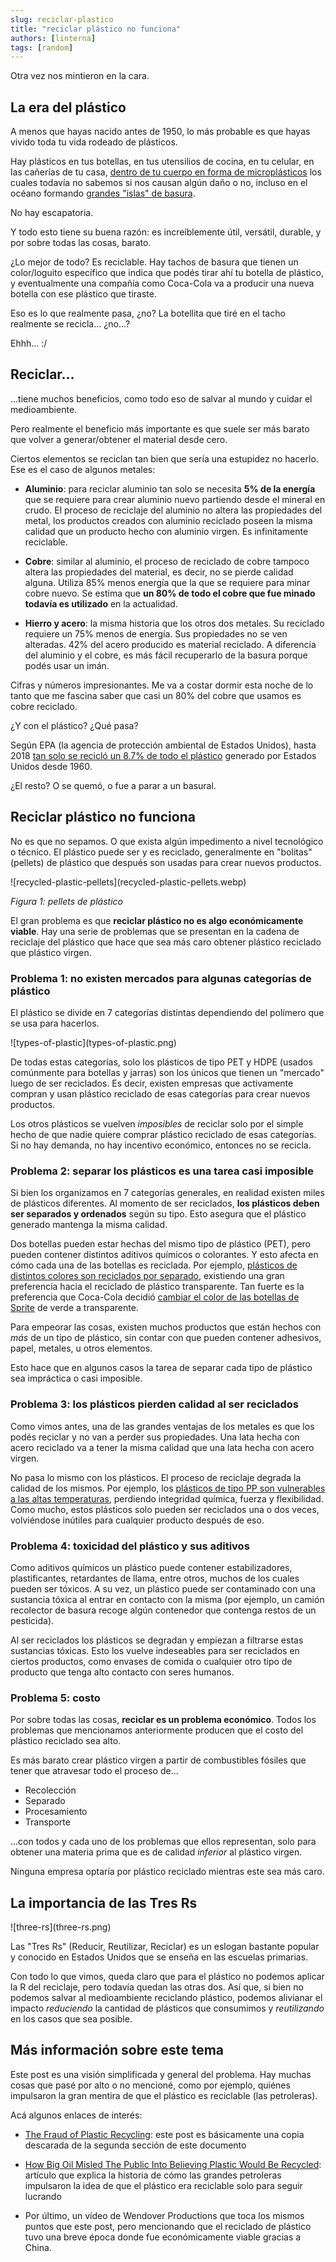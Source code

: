 ```yaml
---
slug: reciclar-plastico
title: "reciclar plástico no funciona"
authors: [linterna]
tags: [random]
---
```



Otra vez nos mintieron en la cara.

<!-- truncate -->

## La era del plástico

A menos que hayas nacido antes de 1950, lo más probable es que hayas vivido toda
tu vida rodeado de plásticos.

Hay plásticos en tus botellas, en tus utensilios de cocina, en tu celular, en
las cañerías de tu casa,
[dentro de tu cuerpo en forma de microplásticos](https://www.nationalgeographicla.com/medio-ambiente/2022/04/los-microplasticos-ya-estan-en-nuestros-cuerpos-cuanto-nos-danan)
los cuales todavía no sabemos si nos causan algún daño o no, incluso en el
océano formando
[grandes "islas" de basura](https://en.wikipedia.org/wiki/Great_Pacific_Garbage_Patch).

No hay escapatoria.

Y todo esto tiene su buena razón: es increíblemente útil, versátil, durable, y
por sobre todas las cosas, barato.

¿Lo mejor de todo? Es reciclable. Hay tachos de basura que tienen un
color/loguito específico que indica que podés tirar ahí tu botella de plástico,
y eventualmente una compañía como Coca-Cola va a producir una nueva botella con
ese plástico que tiraste.

Eso es lo que realmente pasa, ¿no? La botellita que tiré en el tacho realmente
se recicla... ¿no...?

Ehhh... :/

## Reciclar...

...tiene muchos beneficios, como todo eso de salvar al mundo y cuidar el
medioambiente.

Pero realmente el beneficio más importante es que suele ser más barato que
volver a generar/obtener el material desde cero.

Ciertos elementos se reciclan tan bien que sería una estupidez no hacerlo. Ese
es el caso de algunos metales:

- **Aluminio**: para reciclar aluminio tan solo se necesita **5% de la energía**
  que se requiere para crear aluminio nuevo partiendo desde el mineral en crudo.
  El proceso de reciclaje del aluminio no altera las propiedades del metal, los
  productos creados con aluminio reciclado poseen la misma calidad que un
  producto hecho con aluminio virgen. Es infinitamente reciclable.

- **Cobre**: similar al aluminio, el proceso de reciclado de cobre tampoco
  altera las propiedades del material, es decir, no se pierde calidad alguna.
  Utiliza 85% menos energía que la que se requiere para minar cobre nuevo. Se
  estima que **un 80% de todo el cobre que fue minado todavía es utilizado** en
  la actualidad.

- **Hierro y acero**: la misma historia que los otros dos metales. Su reciclado
  requiere un 75% menos de energía. Sus propiedades no se ven alteradas. 42% del
  acero producido es material reciclado. A diferencia del aluminio y el cobre,
  es más fácil recuperarlo de la basura porque podés usar un imán.

Cifras y números impresionantes. Me va a costar dormir esta noche de lo tanto
que me fascina saber que casi un 80% del cobre que usamos es cobre reciclado.

¿Y con el plástico? ¿Qué pasa?

Según EPA (la agencia de protección ambiental de Estados Unidos), hasta 2018
[tan solo se recicló un 8.7% de todo el plástico](https://www.epa.gov/facts-and-figures-about-materials-waste-and-recycling/plastics-material-specific-data)
generado por Estados Unidos desde 1960.

¿El resto? O se quemó, o fue a parar a un basural.

## Reciclar plástico no funciona

No es que no sepamos. O que exista algún impedimento a nivel tecnológico o
técnico. El plástico puede ser y es reciclado, generalmente en "bolitas"
(pellets) de plástico que después son usadas para crear nuevos productos.

<div
  style={{
    display: "flex",
    "flex-direction": "column",
    "align-items": "center",
  }}
>
  ![recycled-plastic-pellets](recycled-plastic-pellets.webp)

_Figura 1: pellets de plástico_

</div>

El gran problema es que **reciclar plástico no es algo económicamente viable**.
Hay una serie de problemas que se presentan en la cadena de reciclaje del
plástico que hace que sea más caro obtener plástico reciclado que plástico
virgen.

### Problema 1: no existen mercados para algunas categorías de plástico

El plástico se divide en 7 categorías distintas dependiendo del polímero que se
usa para hacerlos.

<div
  style={{
    display: "flex",
    "flex-direction": "column",
    "align-items": "center",
  }}
>
  ![types-of-plastic](types-of-plastic.png)

</div>

De todas estas categorías, solo los plásticos de tipo PET y HDPE (usados
comúnmente para botellas y jarras) son los únicos que tienen un "mercado" luego
de ser reciclados. Es decir, existen empresas que activamente compran y usan
plástico reciclado de esas categorías para crear nuevos productos.

Los otros plásticos se vuelven _imposibles_ de reciclar solo por el simple hecho
de que nadie quiere comprar plástico reciclado de esas categorías. Si no hay
demanda, no hay incentivo económico, entonces no se recicla.

### Problema 2: separar los plásticos es una tarea casi imposible

Si bien los organizamos en 7 categorías generales, en realidad existen miles de
plásticos diferentes. Al momento de ser reciclados, **los plásticos deben ser
separados y ordenados** según su tipo. Esto asegura que el plástico generado
mantenga la misma calidad.

Dos botellas pueden estar hechas del mismo tipo de plástico (PET), pero pueden
contener distintos aditivos químicos o colorantes. Y esto afecta en cómo cada
una de las botellas es reciclada. Por ejemplo,
[plásticos de distintos colores son reciclados por separado](https://www.mewburn.com/news-insights/recycling-the-rainbow-coloured-plastics-in-the-circular-economy),
existiendo una gran preferencia hacia el reciclado de plástico transparente. Tan
fuerte es la preferencia que Coca-Cola decidió
[cambiar el color de las botellas de Sprite](https://www.npr.org/2022/07/28/1114242535/sprite-green-bottles-recycle)
de verde a transparente.

Para empeorar las cosas, existen muchos productos que están hechos con _más_ de
un tipo de plástico, sin contar con que pueden contener adhesivos, papel,
metales, u otros elementos.

Esto hace que en algunos casos la tarea de separar cada tipo de plástico sea
impráctica o casi imposible.

### Problema 3: los plásticos pierden calidad al ser reciclados

Como vimos antes, una de las grandes ventajas de los metales es que los podés
reciclar y no van a perder sus propiedades. Una lata hecha con acero reciclado
va a tener la misma calidad que una lata hecha con acero virgen.

No pasa lo mismo con los plásticos. El proceso de reciclaje degrada la calidad
de los mismos. Por ejemplo, los
[plásticos de tipo PP son vulnerables a las altas temperaturas](https://www.cleantech.com/why-is-polypropylene-pp-so-difficult-to-recycle/),
perdiendo integridad química, fuerza y flexibilidad. Como mucho, estos plásticos
solo pueden ser reciclados una o dos veces, volviéndose inútiles para cualquier
producto después de eso.

### Problema 4: toxicidad del plástico y sus aditivos

Como aditivos químicos un plástico puede contener estabilizadores,
plastificantes, retardantes de llama, entre otros, muchos de los cuales pueden
ser tóxicos. A su vez, un plástico puede ser contaminado con una sustancia
tóxica al entrar en contacto con la misma (por ejemplo, un camión recolector de
basura recoge algún contenedor que contenga restos de un pesticida).

Al ser reciclados los plásticos se degradan y empiezan a filtrarse estas
sustancias tóxicas. Esto los vuelve indeseables para ser reciclados en ciertos
productos, como envases de comida o cualquier otro tipo de producto que tenga
alto contacto con seres humanos.

### Problema 5: costo

Por sobre todas las cosas, **reciclar es un problema económico**. Todos los
problemas que mencionamos anteriormente producen que el costo del plástico
reciclado sea alto.

Es más barato crear plástico virgen a partir de combustibles fósiles que tener
que atravesar todo el proceso de...

- Recolección
- Separado
- Procesamiento
- Transporte

...con todos y cada uno de los problemas que ellos representan, solo para
obtener una materia prima que es de calidad _inferior_ al plástico virgen.

Ninguna empresa optaría por plástico reciclado mientras este sea más caro.

## La importancia de las Tres Rs

<div
  style={{
    display: "flex",
    "flex-direction": "column",
    "align-items": "center",
  }}
>
  ![three-rs](three-rs.png)

</div>

Las "Tres Rs" (Reducir, Reutilizar, Reciclar) es un eslogan bastante popular y
conocido en Estados Unidos que se enseña en las escuelas primarias.

Con todo lo que vimos, queda claro que para el plástico no podemos aplicar la R
del reciclaje, pero todavía quedan las otras dos. Así que, si bien no podemos
salvar al medioambiente reciclando plástico, podemos alivianar el impacto
_reduciendo_ la cantidad de plásticos que consumimos y _reutilizando_ en los
casos que sea posible.

## Más información sobre este tema

Este post es una visión simplificada y general del problema. Hay muchas cosas
que pasé por alto o no mencioné, como por ejemplo, quiénes impulsaron la gran
mentira de que el plástico es reciclable (las petroleras).

Acá algunos enlaces de interés:

- [The Fraud of Plastic Recycling](https://climateintegrity.org/uploads/media/Fraud-of-Plastic-Recycling-2024.pdf):
  este post es básicamente una copia descarada de la segunda sección de este
  documento

- [How Big Oil Misled The Public Into Believing Plastic Would Be Recycled](https://www.npr.org/2020/09/11/897692090/how-big-oil-misled-the-public-into-believing-plastic-would-be-recycled):
  artículo que explica la historia de cómo las grandes petroleras impulsaron la
  idea de que el plástico era reciclable solo para seguir lucrando

- Por último, un vídeo de Wendover Productions que toca los mismos puntos que
  este post, pero mencionando que el reciclado de plástico tuvo una breve época
  donde fue económicamente viable gracias a China.

<VideoEmbed src="https://www.youtube.com/embed/KXRtNwUju5g" />
